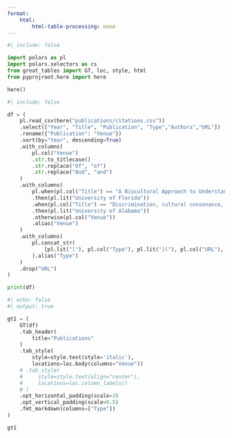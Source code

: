 ```yaml
---
format:
    html: 
        html-table-processing: none
---
```



```python
#| include: false

import polars as pl
import polars.selectors as cs 
from great_tables import GT, loc, style, html
from pyprojroot.here import here

here()

```



```python
#| include: false

df = (
    pl.read_csv(here("publications/citations.csv"))
    .select(["Year", "Title", "Publication", "Type","Authors","URL"])
    .rename({"Publication": "Venue"})
    .sort(by="Year", descending=True)
    .with_columns(
        pl.col("Venue")
        .str.to_titlecase()
        .str.replace("Of", "of")
        .str.replace("And", "and")
    )
    .with_columns(
        pl.when(pl.col("Title") == "A Biocultural Approach to Understanding the Impacts of Psychosocial Stress")
        .then(pl.lit("University of Florida"))
        .when(pl.col("Title") == "Discrimination, cultural consonance, and cell-mediated immunity among college students at the University of Alabama")
        .then(pl.lit("University of Alabama"))
        .otherwise(pl.col("Venue"))
        .alias("Venue")
    )
    .with_columns(
        pl.concat_str(
            [pl.lit("["), pl.col("Type"), pl.lit("]("), pl.col("URL"), pl.lit(")")], separator=""
        ).alias("Type")
    )
    .drop("URL")
)

print(df)

```



```python
#| echo: false
#| output: true

gt1 = (
    GT(df)
    .tab_header(
        title="Publications"
    )
    .tab_style(
        style=style.text(style='italic'),
        locations=loc.body(columns="Venue"))
    # .tab_style(
    #     style=style.text(align="center"),
    #     locations=loc.column_labels()
    # )
    .opt_horizontal_padding(scale=3)
    .opt_vertical_padding(scale=0.5)
    .fmt_markdown(columns=["Type"])
)

gt1

```

